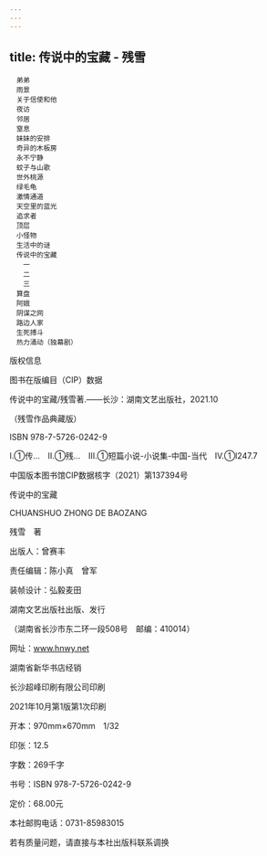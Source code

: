 ```yaml
---
---
---
```

title: 传说中的宝藏 - 残雪
---


```
　弟弟
　雨景
　关于信使和他
　夜访
　邻居
　窒息
　妹妹的安排
　奇异的木板房
　永不宁静
　蚊子与山歌
　世外桃源
　绿毛龟
　激情通道
　天空里的蓝光
　追求者
　顶层
　小怪物
　生活中的谜
　传说中的宝藏
　　一
　　二
　　三
　算盘
　阿娥
　阴谋之网
　路边人家
　生死搏斗
　热力涌动（独幕剧）
```


版权信息


图书在版编目（CIP）数据

传说中的宝藏/残雪著.——长沙：湖南文艺出版社，2021.10

（残雪作品典藏版）

ISBN 978-7-5726-0242-9

Ⅰ.①传…　Ⅱ.①残…　Ⅲ.①短篇小说-小说集-中国-当代　Ⅳ.①I247.7

中国版本图书馆CIP数据核字（2021）第137394号





传说中的宝藏

CHUANSHUO ZHONG DE BAOZANG

残雪　著

出版人：曾赛丰

责任编辑：陈小真　曾军

装帧设计：弘毅麦田

湖南文艺出版社出版、发行

（湖南省长沙市东二环一段508号　邮编：410014）

网址：www.hnwy.net

湖南省新华书店经销

长沙超峰印刷有限公司印刷

2021年10月第1版第1次印刷

开本：970mm×670mm　1/32

印张：12.5

字数：269千字

书号：ISBN 978-7-5726-0242-9

定价：68.00元

本社邮购电话：0731-85983015

若有质量问题，请直接与本社出版科联系调换
